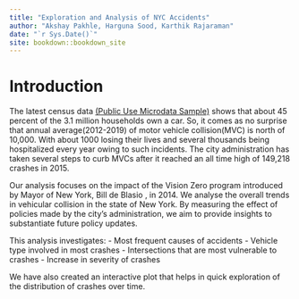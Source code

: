 ```yaml
--- 
title: "Exploration and Analysis of NYC Accidents"
author: "Akshay Pakhle, Harguna Sood, Karthik Rajaraman"
date: "`r Sys.Date()`"
site: bookdown::bookdown_site
---
```


# Introduction

The latest census data [(Public Use Microdata Sample)](https://www.census.gov/programs-surveys/acs/data/pums.html) shows that about 45 percent of the 3.1 million households own a car. So, it comes as no surprise that annual average(2012-2019) of motor vehicle collision(MVC) is north of 10,000. With about 1000 losing their lives and several thousands being hospitalized every year owing to such incidents. The city administration has taken several steps to curb MVCs after it reached an all time high of 149,218 crashes in 2015.

Our analysis focuses on the impact of the Vision Zero program introduced by Mayor of New York, Bill de Blasio , in 2014. We analyse the overall trends in vehicular collision in the state of New York. By measuring the effect of policies made by the city's administration, we aim to provide insights to substantiate future policy updates. 

This analysis investigates:
- Most frequent causes of accidents
- Vehicle type involved in most crashes
- Intersections that are most vulnerable to crashes
- Increase in severity of crashes

We have also created an interactive plot that helps in quick exploration of the distribution of crashes over time.
